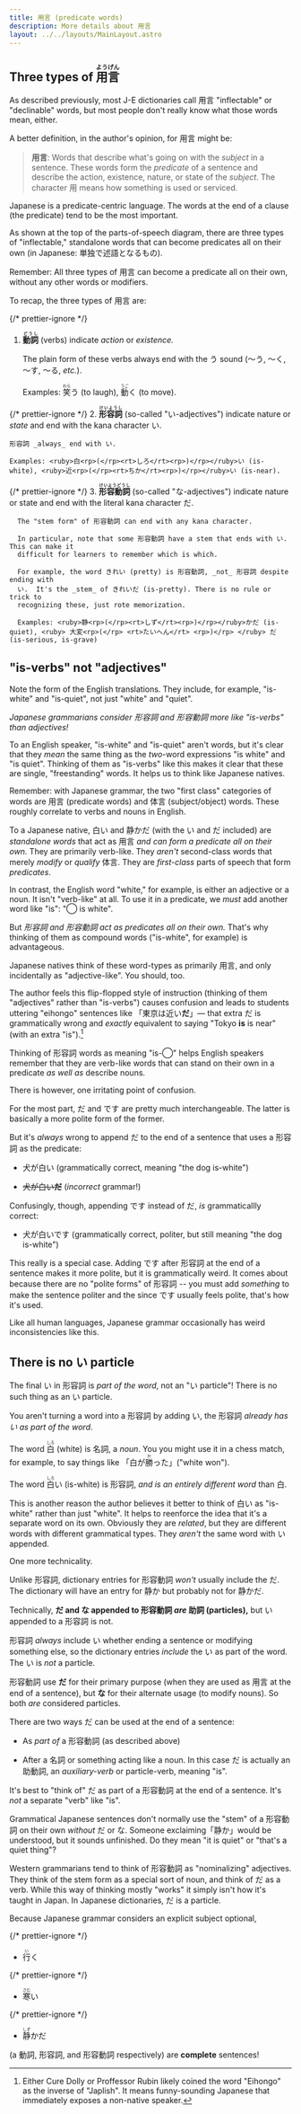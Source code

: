 ```yaml
---
title: 用言 (predicate words)
description: More details about 用言
layout: ../../layouts/MainLayout.astro
---
```



## Three types of <ruby>用言<rp>(</rp><rt>ようげん</rt><rp>)</rp></ruby>

As described previously, most J-E dictionaries call 用言 "inflectable" or
"declinable" words, but most people don't really know what those words mean,
either.

A better definition, in the author's opinion, for 用言 might be:

> **用言**: Words that describe what's going on with the _subject_ in a sentence. These
> words form the _predicate_ of a sentence and describe the action, existence,
> nature, or state of the _subject_. The character 用 means how something is
> used or serviced.

Japanese is a predicate-centric language. The words at the end of a clause
(the predicate) tend to be the most important.

As shown at the top of the parts-of-speech diagram, there are three types of
"inflectable," standalone words that can become predicates all on their own
(in Japanese: 単独で述語となるもの).

<Admonition title="Note">
  Remember: All three types of 用言 can become a predicate all on their own,
  without any other words or modifiers.
</Admonition>

To recap, the three types of 用言 are:

{/* prettier-ignore */}
1. <strong><ruby>動詞<rp>(</rp><rt>どうし</rt><rp>)</rp></ruby></strong> (verbs) indicate _action_ or _existence._

   The plain form of these verbs always end with the う sound (〜う, 〜く, 〜す, 〜る, _etc._).

   Examples: <ruby>笑<rp>(</rp><rt>わら</rt><rp>)</rp></ruby>う (to laugh), <ruby>動<rp>(</rp><rt>うご</rt><rp>)</rp></ruby>く (to move).

{/* prettier-ignore */}
2. <strong><ruby>形容詞<rp>(</rp><rt>けいようし</rt><rp>)</rp></ruby></strong> (so-called "い-adjectives") indicate nature or _state_ and end with the kana character い.

    形容詞 _always_ end with い.

    Examples: <ruby>白<rp>(</rp><rt>しろ</rt><rp>)</rp></ruby>い (is-white), <ruby>近<rp>(</rp><rt>ちか</rt><rp>)</rp></ruby>い (is-near).

{/* prettier-ignore */}
3. <strong><ruby>形容動詞<rp>(</rp><rt>けいようどうし</rt><rp>)</rp></ruby></strong> (so-called "な-adjectives") indicate nature or state and end with the literal kana character だ.

      The "stem form" of 形容動詞 can end with any kana character.

      In particular, note that some 形容動詞 have a stem that ends with い. This can make it
      difficult for learners to remember which is which.

      For example, the word きれい (pretty) is 形容動詞, _not_ 形容詞 despite ending with
      い.  It's the _stem_ of きれいだ (is-pretty). There is no rule or trick to
      recognizing these, just rote memorization.

      Examples: <ruby>静<rp>(</rp><rt>しず</rt><rp>)</rp></ruby>かだ (is-quiet), <ruby> 大変<rp>(</rp> <rt>たいへん</rt> <rp>)</rp> </ruby> だ (is-serious, is-grave)

## "is-verbs" not "adjectives"

Note the form of the English translations. They include, for example, "is-white"
and "is-quiet", not just "white" and "quiet".

_Japanese grammarians consider 形容詞 and 形容動詞 more like "is-verbs" than adjectives!_

To an English speaker, "is-white" and "is-quiet" aren't words, but it's clear
that they _mean_ the same thing as the _two_-word expressions "is white" and "is
quiet". Thinking of them as "is-verbs" like this makes it clear that these are
single, "freestanding" words. It helps us to think like Japanese natives.

Remember: with Japanese grammar, the two "first class" categories of words are 用言
(predicate words) and 体言 (subject/object) words. These roughly correlate to
verbs and nouns in English.

To a Japanese native, 白い and 静かだ (with the い and だ included) are _standalone
words_ that act as 用言 _and can form a predicate all on their own._ They are
primarily verb-like. They _aren't_ second-class words that merely _modify_ or
_qualify_ 体言. They are _first-class_ parts of speech that form _predicates_.

In contrast, the English word "white," for example, is either an adjective or a noun. It isn't
"verb-like" at all. To use it in a predicate, we _must_ add another word like
"is": "◯ is white".

But _形容詞 and 形容動詞 act as predicates all on their own._ That's why
thinking of them as compound words ("is-white", for example) is advantageous.

Japanese natives think of these word-types as primarily 用言, and only incidentally as
"adjective-like". You should, too.

The author feels this flip-flopped style of instruction (thinking of them
"adjectives" rather than "is-verbs") causes confusion and leads
to students uttering "eihongo" sentences like 「東京は近い**だ**」&mdash;
that extra だ is grammatically wrong and _exactly_ equivalent to saying "Tokyo
**is** is near" (with an extra "is").[^1]

[^1]:
    Either Cure Dolly or Proffessor Rubin likely coined the word "Eihongo" as
    the inverse of "Japlish". It means funny-sounding Japanese that immediately
    exposes a non-native speaker.

Thinking of 形容詞 words as meaning "is-◯" helps English speakers remember
that they are verb-like words that can stand on their own in a predicate _as
well as_ describe nouns.

<Admonition title="Warning">

There is however, one irritating point of confusion.

For the most part, だ and です are pretty much interchangeable. The latter
is basically a more polite form of the former.

But it's _always_ wrong to append だ to the end of a sentence that uses a 形容詞
as the predicate:

- 犬が白い (grammatically correct, meaning "the dog is-white")

- ~~犬が白い**だ**~~ (_incorrect_ grammar!)

Confusingly, though, appending です instead of だ, _is_ grammaticallly correct:

- 犬が白いです (grammatically correct, politer, but still meaning "the dog is-white")

This really is a special case. Adding です after 形容詞 at the end of a sentence
makes it more polite, but it is grammatically weird. It comes about because
there are no "polite forms" of 形容詞 -- you must add _something_ to make the
sentence politer and the since です usually feels polite, that's how it's used.

Like all human languages, Japanese grammar occasionally has weird inconsistencies like this.

</Admonition>

## There is no い particle

The final い in 形容詞 is _part of the word_, not an "い particle"! There is no such
thing as an い particle.

You aren't turning a word into a 形容詞 by adding い, the 形容詞 _already has い as part
of the word_.

The word <ruby>白<rp>(</rp><rt>しろ</rt><rp>)</rp></ruby> (white) is 名詞, a
_noun_. You you might use it in a chess match, for example, to say things
like 「白が<ruby>勝<rp>(</rp><rt>か</rt><rp>)</rp></ruby>った」("white won").

The word <ruby>白<rp>(</rp><rt>しろ</rt><rp>)</rp></ruby>い (is-white) is 形容詞,
_and is an entirely different word_ than 白.

This is another reason the author believes it better to think of 白い as
"is-white" rather than just "white". It helps to reenforce the idea that it's a
separate word on its own. Obviously they are _related_, but they are
different words with different grammatical types. They _aren't_ the same word
with い appended.

<Admonition title="Warning">

One more technicality.

Unlike 形容詞, dictionary entries for 形容動詞 _won't_ usually include the だ. The
dictionary will have an entry for 静か but probably not for 静かだ.

Technically, **だ and な appended to 形容動詞 _are_ 助詞 (particles),** but い
appended to a 形容詞 is not.

形容詞 _always_ include い whether ending a sentence or modifying something else, so
the dictionary entries _include_ the い as part of the word. The い is _not_ a particle.

形容動詞 use **だ** for their primary purpose (when they are used as 用言 at the end of a
sentence), but **な** for their alternate usage (to modify nouns). So both _are_
considered particles.

There are two ways だ can be used at the end of a sentence:

- As _part of_ a 形容動詞 (as described above)

- After a 名詞 or something acting like a noun. In this case だ is actually an
  助動詞, an _auxiliary-verb_ or particle-verb, meaning "is".

It's best to "think of" だ as part of a 形容動詞 at the end of a sentence. It's
_not_ a separate "verb" like "is".

Grammatical Japanese sentences don't normally use the "stem" of a 形容動詞 on their
own _without_ だ or な. Someone exclaiming「静か」would be understood, but it
sounds unfinished. Do they mean "it is quiet" or "that's a quiet thing"?

Western grammarians tend to think of 形容動詞 as "nominalizing" adjectives. They
think of the stem form as a special sort of noun, and think of だ as a
verb. While this way of thinking mostly "works" it simply isn't how
it's taught in Japan. In Japanese dictionaries, だ is a particle.

</Admonition>

Because Japanese grammar considers an explicit subject optional,

{/* prettier-ignore */}
- <ruby>行<rp>(</rp><rt>い </rt><rp>)</rp></ruby>く

{/* prettier-ignore */}
- <ruby>寒<rp>(</rp><rt>さむ </rt><rp>)</rp></ruby>い

{/* prettier-ignore */}
- <ruby>静<rp>(</rp><rt>しず </rt><rp>)</rp></ruby>かだ

(a 動詞, 形容詞, and 形容動詞 respectively) are **complete** sentences!

